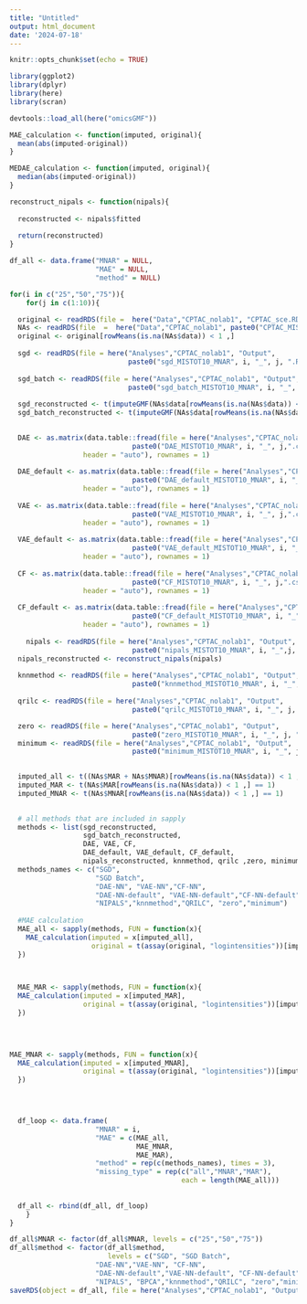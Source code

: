 ```yaml
---
title: "Untitled"
output: html_document
date: '2024-07-18'
---
```


```r
knitr::opts_chunk$set(echo = TRUE)
```

```r
library(ggplot2)
library(dplyr)
library(here)
library(scran)

devtools::load_all(here("omicsGMF"))

```

```r
MAE_calculation <- function(imputed, original){
  mean(abs(imputed-original))
}

MEDAE_calculation <- function(imputed, original){
  median(abs(imputed-original))
}

reconstruct_nipals <- function(nipals){
  
  reconstructed <- nipals$fitted
  
  return(reconstructed)
}
```



```r
df_all <- data.frame("MNAR" = NULL,
                     "MAE" = NULL,
                     "method" = NULL)

for(i in c("25","50","75")){
    for(j in c(1:10)){

  original <- readRDS(file =  here("Data","CPTAC_nolab1", "CPTAC_sce.RDS"))
  NAs <- readRDS(file  =  here("Data","CPTAC_nolab1", paste0("CPTAC_MISTOT10_MNAR", i, "_", j, ".RDS")))
  original <- original[rowMeans(is.na(NAs$data)) < 1 ,]
  
  sgd <- readRDS(file = here("Analyses","CPTAC_nolab1", "Output", 
                             paste0("sgd_MISTOT10_MNAR", i, "_", j, ".RDS")))
  
  sgd_batch <- readRDS(file = here("Analyses","CPTAC_nolab1", "Output", 
                             paste0("sgd_batch_MISTOT10_MNAR", i, "_", j, ".RDS")))
  
  sgd_reconstructed <- t(imputeGMF(NAs$data[rowMeans(is.na(NAs$data)) < 1 ,], sgd))
  sgd_batch_reconstructed <- t(imputeGMF(NAs$data[rowMeans(is.na(NAs$data)) < 1 ,], sgd_batch))

  
  DAE <- as.matrix(data.table::fread(file = here("Analyses","CPTAC_nolab1", "Output", 
                              paste0("DAE_MISTOT10_MNAR", i, "_", j,".csv")),
                  header = "auto"), rownames = 1)
  
  DAE_default <- as.matrix(data.table::fread(file = here("Analyses","CPTAC_nolab1", "Output", 
                              paste0("DAE_default_MISTOT10_MNAR", i, "_", j,".csv")),
                  header = "auto"), rownames = 1)
  
  VAE <- as.matrix(data.table::fread(file = here("Analyses","CPTAC_nolab1", "Output", 
                              paste0("VAE_MISTOT10_MNAR", i, "_", j,".csv")),
                  header = "auto"), rownames = 1)
  
  VAE_default <- as.matrix(data.table::fread(file = here("Analyses","CPTAC_nolab1", "Output", 
                              paste0("VAE_default_MISTOT10_MNAR", i, "_", j,".csv")),
                  header = "auto"), rownames = 1)
  
  CF <- as.matrix(data.table::fread(file = here("Analyses","CPTAC_nolab1", "Output", 
                              paste0("CF_MISTOT10_MNAR", i, "_", j,".csv")),
                  header = "auto"), rownames = 1)
  
  CF_default <- as.matrix(data.table::fread(file = here("Analyses","CPTAC_nolab1", "Output", 
                              paste0("CF_default_MISTOT10_MNAR", i, "_", j,".csv")),
                  header = "auto"), rownames = 1)
  
    nipals <- readRDS(file = here("Analyses","CPTAC_nolab1", "Output",
                              paste0("nipals_MISTOT10_MNAR", i, "_",j, ".RDS")))
  nipals_reconstructed <- reconstruct_nipals(nipals)
  
  knnmethod <- readRDS(file = here("Analyses","CPTAC_nolab1", "Output", 
                              paste0("knnmethod_MISTOT10_MNAR", i, "_", j, ".RDS")))
  
  qrilc <- readRDS(file = here("Analyses","CPTAC_nolab1", "Output", 
                              paste0("qrilc_MISTOT10_MNAR", i, "_", j, ".RDS")))

  zero <- readRDS(file = here("Analyses","CPTAC_nolab1", "Output", 
                              paste0("zero_MISTOT10_MNAR", i, "_", j, ".RDS")))
  minimum <- readRDS(file = here("Analyses","CPTAC_nolab1", "Output",  
                              paste0("minimum_MISTOT10_MNAR", i, "_", j, ".RDS")))
  

  imputed_all <- t((NAs$MAR + NAs$MNAR)[rowMeans(is.na(NAs$data)) < 1 ,] == 1)
  imputed_MAR <- t(NAs$MAR[rowMeans(is.na(NAs$data)) < 1 ,] == 1)
  imputed_MNAR <- t(NAs$MNAR[rowMeans(is.na(NAs$data)) < 1 ,] == 1)

  
  # all methods that are included in sapply
  methods <- list(sgd_reconstructed,
                  sgd_batch_reconstructed, 
                  DAE, VAE, CF, 
                  DAE_default, VAE_default, CF_default, 
                  nipals_reconstructed, knnmethod, qrilc ,zero, minimum)
  methods_names <- c("SGD", 
                     "SGD Batch", 
                     "DAE-NN", "VAE-NN","CF-NN",
                     "DAE-NN-default", "VAE-NN-default","CF-NN-default",
                     "NIPALS","knnmethod","QRILC", "zero","minimum")
  
  #MAE calculation
  MAE_all <- sapply(methods, FUN = function(x){
    MAE_calculation(imputed = x[imputed_all], 
                    original = t(assay(original, "logintensities"))[imputed_all])
  })
  


  MAE_MAR <- sapply(methods, FUN = function(x){
  MAE_calculation(imputed = x[imputed_MAR],
                  original = t(assay(original, "logintensities"))[imputed_MAR])
  })
  
  


MAE_MNAR <- sapply(methods, FUN = function(x){
  MAE_calculation(imputed = x[imputed_MNAR], 
                  original = t(assay(original, "logintensities"))[imputed_MNAR])
  })



  
  df_loop <- data.frame(
                     "MNAR" = i,
                     "MAE" = c(MAE_all,
                               MAE_MNAR,
                               MAE_MAR),
                     "method" = rep(c(methods_names), times = 3),
                     "missing_type" = rep(c("all","MNAR","MAR"), 
                                          each = length(MAE_all)))
  
  
  df_all <- rbind(df_all, df_loop)
    }
}

df_all$MNAR <- factor(df_all$MNAR, levels = c("25","50","75"))
df_all$method <- factor(df_all$method, 
                        levels = c("SGD", "SGD Batch",
                     "DAE-NN","VAE-NN", "CF-NN",
                     "DAE-NN-default","VAE-NN-default", "CF-NN-default",
                     "NIPALS", "BPCA","knnmethod","QRILC", "zero","minimum"))
saveRDS(object = df_all, file = here("Analyses","CPTAC_nolab1", "Output", "imputation_results_CPTAC_nolab1.RDS"))
```


